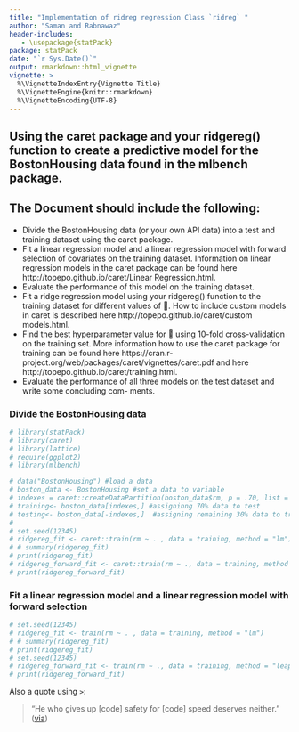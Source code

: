 ```yaml
---
title: "Implementation of ridreg regression Class `ridreg` "
author: "Saman and Rabnawaz"
header-includes:
   - \usepackage{statPack}
package: statPack
date: "`r Sys.Date()`"
output: rmarkdown::html_vignette
vignette: >
  %\VignetteIndexEntry{Vignette Title}
  %\VignetteEngine{knitr::rmarkdown}
  %\VignetteEncoding{UTF-8}
---
```


## Using the caret package and your ridgereg() function to create a predictive model for the BostonHousing data found in the mlbench package.

## The Document should include the following:
- Divide the BostonHousing data (or your own API data) into a test and training dataset using the
caret package.
- Fit a linear regression model and a linear regression model with forward selection of covariates on the training dataset. Information on linear regression models in the caret package can be found here http://topepo.github.io/caret/Linear Regression.html.
- Evaluate the performance of this model on the training dataset.
- Fit a ridge regression model using your ridgereg() function to the training dataset for different
values of . How to include custom models in caret is described here
http://topepo.github.io/caret/custom models.html.
- Find the best hyperparameter value for  using 10-fold cross-validation on the training set. More
information how to use the caret package for training can be found here
https://cran.r-project.org/web/packages/caret/vignettes/caret.pdf and here
http://topepo.github.io/caret/training.html.
- Evaluate the performance of all three models on the test dataset and write some concluding com-
ments.

### Divide the BostonHousing data
```r
# library(statPack)
# library(caret)
# library(lattice)
# require(ggplot2)
# library(mlbench)
```
```r

# data("BostonHousing") #load a data 
# boston_data <- BostonHousing #set a data to variable
# indexes = caret::createDataPartition(boston_data$rm, p = .70, list = FALSE, times = 1)
# training<- boston_data[indexes,] #assigninng 70% data to test
# testing<- boston_data[-indexes,]  #assigning remaining 30% data to training set
# 
# set.seed(12345)
# ridgereg_fit <- caret::train(rm ~ . , data = training, method = "lm")
# # summary(ridgereg_fit)
# print(ridgereg_fit)
# ridgereg_forward_fit <- caret::train(rm ~ ., data = training, method = "leapForward")
# print(ridgereg_forward_fit)
```


### Fit a linear regression model and a linear regression model with forward selection
```r
# set.seed(12345)
# ridgereg_fit <- train(rm ~ . , data = training, method = "lm")
# # summary(ridgereg_fit)
# print(ridgereg_fit)
# set.seed(12345)
# ridgereg_forward_fit <- train(rm ~ ., data = training, method = "leapForward")
# print(ridgereg_forward_fit)
```

Also a quote using `>`:

> "He who gives up [code] safety for [code] speed deserves neither."
([via](https://twitter.com/hadleywickham/status/504368538874703872))
